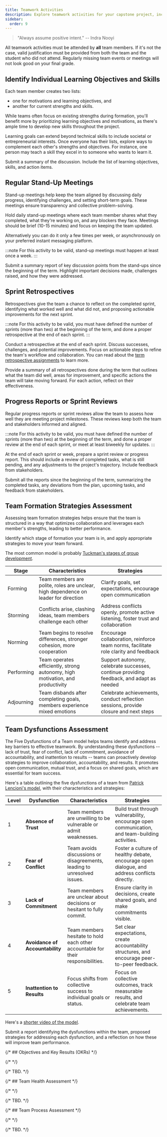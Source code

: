 ```yaml
---
title: Teamwork Activities
description: Explore teamwork activities for your capstone project, including stand-up meetings, sprint retrospectives, progress reports, and assessments of team formation strategies, dysfunctions, and health. These activities are designed to enhance collaboration, communication, and overall team effectiveness.
sidebar:
  order: 9
---
```


> "Always assume positive intent." -- Indra Nooyi

All teamwork activities must be attended by **all** team members. If it's not the case, valid justification must be provided from both the team and the student who did not attend. Regularly missing team events or meetings will not look good on your final grade.


## Identify Individual Learning Objectives and Skills

<Badge text="Team Activity" variant="note" class="mb-6" />

Each team member creates two lists: 

- one for motivations and learning objectives, and 
- another for current strengths and skills. 

While teams often focus on existing strengths during formation, you'll benefit more by prioritizing learning objectives and motivations, as there's ample time to develop new skills throughout the project. 

Learning goals can extend beyond technical skills to include societal or entrepreneurial interests. Once everyone has their lists, explore ways to complement each other's strengths and objectives. For instance, one person may teach a skill they excel in to someone who wants to learn it.

Submit a summary of the discussion. Include the list of learning objectives, skills, and action items.

## Regular Stand-Up Meetings 

<Badge text="Team Activity" variant="note" class="mb-6" />

Stand-up meetings help keep the team aligned by discussing daily progress, identifying challenges, and setting short-term goals. These meetings ensure transparency and collective problem-solving.

Hold daily stand-up meetings where each team member shares what they completed, what they're working on, and any blockers they face. Meetings should be brief (10-15 minutes) and focus on keeping the team updated.

Alternatively you can do it only a few times per week, or asynchronously on your preferred instant messaging platform. 

:::note
For this activity to be valid, stand-up meetings must happen at least once a week.
:::

Submit a summary report of key discussion points from the stand-ups since the beginning of the term. Highlight important decisions made, challenges raised, and how they were addressed.

## Sprint Retrospectives 

<Badge text="Team Activity" variant="note" class="mb-6" />

Retrospectives give the team a chance to reflect on the completed sprint, identifying what worked well and what did not, and proposing actionable improvements for the next sprint.

:::note
For this activity to be valid, you must have defined the number of sprints (more than two) at the beginning of the term, and done a proper retrospective at the end of each sprint.
:::

Conduct a retrospective at the end of each sprint. Discuss successes, challenges, and potential improvements. Focus on actionable steps to refine the team's workflow and collaboration. You can read about the [term retrospective assignments](/project-evaluation/assignments/#fall-and-winter-retrospectives) to learn more.

Provide a summary of all retrospectives done during the term that outlines what the team did well, areas for improvement, and specific actions the team will take moving forward. For each action, reflect on their effectiveness.

## Progress Reports or Sprint Reviews

<Badge text="Team Activity" variant="note" class="mb-6" />

Regular progress reports or sprint reviews allow the team to assess how well they are meeting project milestones. These reviews keep both the team and stakeholders informed and aligned.

:::note
For this activity to be valid, you must have defined the number of sprints (more than two) at the beginning of the term, and done a proper review at the end of each sprint, or meet at least biweekly for updates.
:::

At the end of each sprint or week, prepare a sprint review or progress report. This should include a review of completed tasks, what is still pending, and any adjustments to the project's trajectory. Include feedback from stakeholders.

Submit all the reports since the beginning of the term, summarizing the completed tasks, any deviations from the plan, upcoming tasks, and feedback from stakeholders.

## Team Formation Strategies Assessment

<Badge text="Team Activity" variant="note" class="mb-6" />

Assessing team formation strategies helps ensure that the team is structured in a way that optimizes collaboration and leverages each member's strengths, leading to better performance.

Identify which stage of formation your team is in, and apply appropriate strategies to move your team forward.

The most common model is probably [Tuckman's stages of group development](https://en.wikipedia.org/wiki/Tuckman's_stages_of_group_development).

| Stage | Characteristics | Strategies |
| ----- | --------------- | ---------- |
| Forming | Team members are polite, roles are unclear, high dependence on leader for direction | Clarify goals, set expectations, encourage open communication |
| Storming | Conflicts arise, clashing ideas, team members challenge each other | Address conflicts openly, promote active listening, foster trust and collaboration |
| Norming | Team begins to resolve differences, stronger cohesion, more cooperation | Encourage collaboration, reinforce team norms, facilitate role clarity and feedback |
| Performing | Team operates efficiently, strong autonomy, high motivation, and productivity | Support autonomy, celebrate successes, continue providing feedback, and adapt as needed |
| Adjourning | Team disbands after completing goals, members experience mixed emotions | Celebrate achievements, conduct reflection sessions, provide closure and next steps |

## Team Dysfunctions Assessment

<Badge text="Team Activity" variant="note" class="mb-6" />

The Five Dysfunctions of a Team model helps teams identify and address key barriers to effective teamwork. By understanding these dysfunctions -- lack of trust, fear of conflict, lack of commitment, avoidance of accountability, and inattention to results -- teams can proactively develop strategies to improve collaboration, accountability, and results. It promotes open communication, mutual trust, and a focus on shared goals, which are essential for team success.

Here's a table outlining the five dysfunctions of a team from [Patrick Lencioni's model](https://www.youtube.com/watch?v=O5EQW026alY), with their characteristics and strategies:

| Level | Dysfunction | Characteristics | Strategies |
| --- | --- | --- | --- |
| 1         | **Absence of Trust**               | Team members are unwilling to be vulnerable or admit weaknesses.                                     | Build trust through vulnerability, encourage open communication, and team-building activities.    |
| 2         | **Fear of Conflict**               | Team avoids discussions or disagreements, leading to unresolved issues.                              | Foster a culture of healthy debate, encourage open dialogue, and address conflicts directly.      |
| 3         | **Lack of Commitment**             | Team members are unclear about decisions or hesitant to fully commit.                                | Ensure clarity in decisions, create shared goals, and make commitments visible.                   |
| 4         | **Avoidance of Accountability**    | Team members hesitate to hold each other accountable for their responsibilities.                     | Set clear expectations, create accountability structures, and encourage peer-to-peer feedback.    |
| 5         | **Inattention to Results**         | Focus shifts from collective success to individual goals or status.                                  | Focus on collective outcomes, track measurable results, and celebrate team achievements.          |

Here's a [shorter video of the model](https://www.youtube.com/watch?v=GCxct4CR-To).

Submit a report identifying the dysfunctions within the team, proposed strategies for addressing each dysfunction, and a reflection on how these will improve team performance.

{/* ## Objectives and Key Results (OKRs) */}

{/* <Badge text="Team Activity" variant="note" class="mb-6" /> */}

{/* TBD. */}

{/* ## Team Health Assessment */}

{/* <Badge text="Team Activity" variant="note" class="mb-6" /> */}

{/* TBD. */}

{/* ## Team Process Assessment */}

{/* <Badge text="Team Activity" variant="note" class="mb-6" /> */}

{/* TBD. */}


